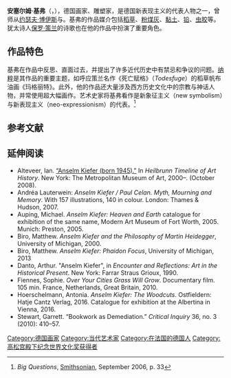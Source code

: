 {{Infobox artist
|name        = 安塞尔姆·基弗<br/>Anselm Kiefer
|image       =
|imagesize   = 250px
|caption     =
|birth_name  =
|birth_date  = {{birth date and age|df=yes|1945|3|8|}}
|birth_place = 德国[[多瑙艾辛根|多瑙艾辛根]]
|death_date  =
|death_place =
|nationality = [[德国|德国]]
|field       = 绘画、雕塑、混合媒介
|spouse      = Renate Graf<ref>{{cite web|url=http://www.independent.co.uk/arts-entertainment/art/features/anselm-kiefer-the-independent-wants-to-know-if-i-am-a-nazi-1799843.html|title=Anselm Kiefer: 'The Independent wants to know if I am a Nazi!'|date=10 October 2009|publisher=|accessdate=18 June 2016|archive-date=2020-06-18|archive-url=https://web.archive.org/web/20200618175154/https://www.independent.co.uk/arts-entertainment/art/features/anselm-kiefer-the-independent-wants-to-know-if-i-am-a-nazi-1799843.html|dead-url=no}}</ref>
|works       =
|influenced  =
|awards      =
}}
'''安塞尔姆·基弗'''（{{lang-de|'''Anselm Kiefer'''}}，{{bd|1945年|3月8日}}），德国画家、雕塑家，是德国新表现主义的代表人物之一，曾师从[[约瑟夫·博伊斯|约瑟夫·博伊斯]]与{{link-de|彼得·德雷尔|Peter Dreher}}。基弗的作品媒介包括[[稻草|稻草]]、[[粉煤灰|粉煤灰]]、[[黏土|黏土]]、[[铅|铅]]、[[虫胶|虫胶]]等。犹太诗人[[保罗·策兰|保罗·策兰]]的诗歌也在他的作品中扮演了重要角色。
== 作品特色 ==
基弗在作品中反思、直面过去，并提出了许多近代历史中有禁忌和争议的问题。[[纳粹|纳粹]]是其作品的重要主题，如呼应策兰名作《死亡赋格》（''Todesfuge''）的稻草帆布油画《玛格丽特》。此外，他的作品还大量涉及西方历史文化中的宗教与神话人物，并常使用超大幅画作。艺术史家将基弗看作是新象征主义（new symbolism）与新表现主义（neo-expressionism）的代表。<ref name=big>''Big Questions'', [[Smithsonian_(magazine)|Smithsonian]], September 2006, p. 33</ref>

== 参考文献 ==
{{reflist}}

==延伸阅读==
* Alteveer, Ian. [http://www.metmuseum.org/toah/hd/kief/hd_kief.htm “Anselm Kiefer (born 1945).”] In ''Heilbrunn Timeline of Art History''. New York: The Metropolitan Museum of Art, 2000–. (October 2008).
* Andréa Lauterwein: ''Anselm Kiefer / Paul Celan. Myth, Mourning and Memory''. With 157 illustrations, 140 in colour. London: Thames & Hudson, 2007. {{ISBN|978-0-500-23836-3}}
* Auping, Michael. ''Anselm Kiefer: Heaven and Earth'' catalogue for exhibition of the same name, Modern Art Museum of Fort Worth, 2005. Munich: Preston, 2005.
* Biro, Matthew. ''Anselm Kiefer and the Philosophy of Martin Heidegger'', University of Michigan, 2000.
* Biro, Matthew. ''Anselm Kiefer: Phaidon Focus'', University of Michigan, 2013
* Danto, Arthur. "Anselm Kiefer", in ''Encounter and Reflections: Art in the Historical Present''. New York: Farrar Straus Grioux, 1990.
* Fiennes, Sophie. ''Over Your Cities Grass Will Grow''. Documentary film. 105 min. France, Netherlands, Great Britain, 2010.
* Hoerschelmann, Antonia. ''Anselm Kiefer: The Woodcuts''. Ostfieldern: Hatje Cantz Verlag, 2016. Catalogue for exhibition at the Albertina in Vienna, 2016.
*Stewart, Garrett. “Bookwork as Demediation.” ''Critical Inquiry ''36, no. 3 (2010): 410–57.

{{沃尔夫艺术奖}}
{{高松宫殿下纪念世界文化奖获得者|painting}}
{{Authority control}}

{{DEFAULTSORT:Kiefer, Anselm}}
[[Category:德国画家|Category:德国画家]]
[[Category:当代艺术家|Category:当代艺术家]]
[[Category:在法国的德国人|Category:在法国的德国人]]
[[Category:高松宫殿下纪念世界文化奖获得者|Category:高松宫殿下纪念世界文化奖获得者]]